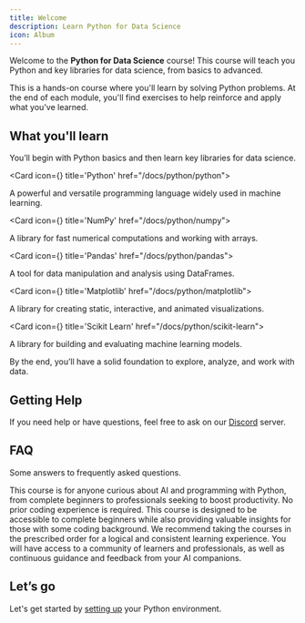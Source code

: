```yaml
---
title: Welcome
description: Learn Python for Data Science
icon: Album
---
```



Welcome to the **Python for Data Science** course!
This course will teach you Python and key libraries for data science, from basics to advanced.

This is a hands-on course where you'll learn by solving Python problems. At the end of each module, you'll find exercises to help reinforce and apply what you've learned.

## What you'll learn

You’ll begin with Python basics and then learn key libraries for data science.

<Cards>

<Card icon={<SiPython className="text-purple-300" />} title='Python' href="/docs/python/python">

A powerful and versatile programming language widely used in machine learning.

</Card>

<Card icon={<SiNumpy className="text-blue-300" />} title='NumPy' href="/docs/python/numpy">

A library for fast numerical computations and working with arrays.

</Card>

<Card icon={<SiPandas />} title='Pandas'  href="/docs/python/pandas">

A tool for data manipulation and analysis using DataFrames.

</Card>

<Card icon={<SiPandas />} title='Matplotlib'  href="/docs/python/matplotlib">

A library for creating static, interactive, and animated visualizations.

</Card>

<Card icon={<SiScikitlearn />} title='Scikit Learn'  href="/docs/python/scikit-learn">

A library for building and evaluating machine learning models.

</Card>

</Cards>

By the end, you’ll have a solid foundation to explore, analyze, and work with data.

## Getting Help

If you need help or have questions, feel free to ask on our [Discord](https://discord.com/invite/bxnwugmNZg) server. 

## FAQ

Some answers to frequently asked questions.

<Accordions>
  <Accordion title="Who is this course for?">
    This course is for anyone curious about AI and programming with Python, from
    complete beginners to professionals seeking to boost productivity.
  </Accordion>
  <Accordion title="Do I need prior coding experience?">
    No prior coding experience is required. This course is designed to be
    accessible to complete beginners while also providing valuable insights for
    those with some coding background.
  </Accordion>
  <Accordion title="Do I need to take the courses in a specific order?">
    We recommend taking the courses in the prescribed order for a logical and
    consistent learning experience.
  </Accordion>
  <Accordion title="What kind of support will I have during the course?">
    You will have access to a community of learners and professionals, as well
    as continuous guidance and feedback from your AI companions.
  </Accordion>
</Accordions>

## Let’s go

Let's get started by [setting up](/docs/python/setup) your Python environment.
